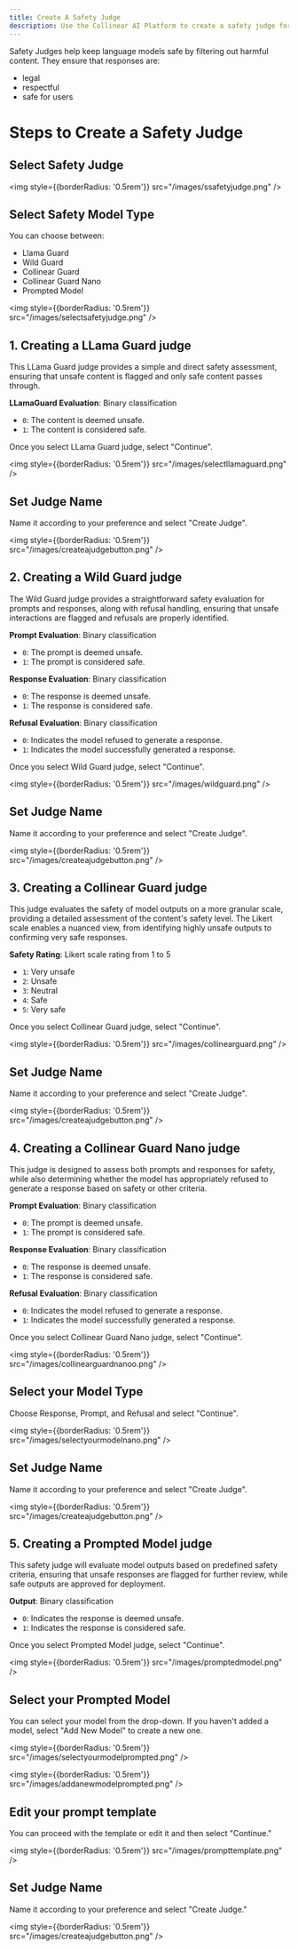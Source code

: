 ```yaml
---
title: Create A Safety Judge
description: Use the Collinear AI Platform to create a safety judge for your space.
---
```


Safety Judges help keep language models safe by filtering out harmful content. They ensure that responses are:
- legal
- respectful 
- safe for users

# Steps to Create a Safety Judge

## Select Safety Judge

<img
    style={{borderRadius: '0.5rem'}}
    src="/images/ssafetyjudge.png"
/>

## Select Safety Model Type

You can choose between:
- Llama Guard
- Wild Guard
- Collinear Guard
- Collinear Guard Nano
- Prompted Model

<img
    style={{borderRadius: '0.5rem'}}
    src="/images/selectsafetyjudge.png"
/>

## 1. Creating a LLama Guard judge

This LLama Guard judge provides a simple and direct safety assessment, ensuring that unsafe content is flagged and only safe content passes through.

**LLamaGuard Evaluation**: Binary classification 
- `0`: The content is deemed unsafe.
- `1`: The content is considered safe.

Once you select LLama Guard judge, select "Continue".

<img
    style={{borderRadius: '0.5rem'}}
    src="/images/selectllamaguard.png"
/>

## Set Judge Name

Name it according to your preference and select "Create Judge".

<img
    style={{borderRadius: '0.5rem'}}
    src="/images/createajudgebutton.png"
/>

## 2. Creating a Wild Guard judge

The Wild Guard judge provides a straightforward safety evaluation for prompts and responses, along with refusal handling, ensuring that unsafe interactions are flagged and refusals are properly identified.

**Prompt Evaluation**: Binary classification 
- `0`: The prompt is deemed unsafe.
- `1`: The prompt is considered safe.

**Response Evaluation**: Binary classification 
- `0`: The response is deemed unsafe.
- `1`: The response is considered safe.

**Refusal Evaluation**: Binary classification 
- `0`: Indicates the model refused to generate a response.
- `1`: Indicates the model successfully generated a response.

Once you select Wild Guard judge, select "Continue".

<img
    style={{borderRadius: '0.5rem'}}
    src="/images/wildguard.png"
/>

## Set Judge Name

Name it according to your preference and select "Create Judge".

<img
    style={{borderRadius: '0.5rem'}}
    src="/images/createajudgebutton.png"
/>

## 3. Creating a Collinear Guard judge

This judge evaluates the safety of model outputs on a more granular scale, providing a detailed assessment of the content's safety level. The Likert scale enables a nuanced view, from identifying highly unsafe outputs to confirming very safe responses.

**Safety Rating**: Likert scale rating from 1 to 5
- `1`: Very unsafe
- `2`: Unsafe
- `3`: Neutral
- `4`: Safe
- `5`: Very safe

Once you select Collinear Guard judge, select "Continue".

<img
    style={{borderRadius: '0.5rem'}}
    src="/images/collinearguard.png"
/>

## Set Judge Name

Name it according to your preference and select "Create Judge".

<img
    style={{borderRadius: '0.5rem'}}
    src="/images/createajudgebutton.png"
/>

## 4. Creating a Collinear Guard Nano judge

This judge is designed to assess both prompts and responses for safety, while also determining whether the model has appropriately refused to generate a response based on safety or other criteria.

**Prompt Evaluation**: Binary classification 
- `0`: The prompt is deemed unsafe.
- `1`: The prompt is considered safe.

**Response Evaluation**: Binary classification 
- `0`: The response is deemed unsafe.
- `1`: The response is considered safe.

**Refusal Evaluation**: Binary classification 
- `0`: Indicates the model refused to generate a response.
- `1`: Indicates the model successfully generated a response.

Once you select Collinear Guard Nano judge, select "Continue".

<img
    style={{borderRadius: '0.5rem'}}
    src="/images/collinearguardnanoo.png"
/>

## Select your Model Type

Choose Response, Prompt, and Refusal and select "Continue".

<img
    style={{borderRadius: '0.5rem'}}
    src="/images/selectyourmodelnano.png"
/>

## Set Judge Name

Name it according to your preference and select "Create Judge".

<img
    style={{borderRadius: '0.5rem'}}
    src="/images/createajudgebutton.png"
/>

## 5. Creating a Prompted Model judge

This safety judge will evaluate model outputs based on predefined safety criteria, ensuring that unsafe responses are flagged for further review, while safe outputs are approved for deployment.

**Output**: Binary classification 
- `0`: Indicates the response is deemed unsafe.
- `1`: Indicates the response is considered safe.

Once you select Prompted Model judge, select "Continue".

<img
    style={{borderRadius: '0.5rem'}}
    src="/images/promptedmodel.png"
/>

## Select your Prompted Model

You can select your model from the drop-down. If you haven't added a model, select "Add New Model" to create a new one.

<img
    style={{borderRadius: '0.5rem'}}
    src="/images/selectyourmodelprompted.png"
/>

<img
    style={{borderRadius: '0.5rem'}}
    src="/images/addanewmodelprompted.png"
/>

## Edit your prompt template

You can proceed with the template or edit it and then select "Continue."

<img
    style={{borderRadius: '0.5rem'}}
    src="/images/prompttemplate.png"
/>

## Set Judge Name

Name it according to your preference and select "Create Judge."

<img
    style={{borderRadius: '0.5rem'}}
    src="/images/createajudgebutton.png"
/>
